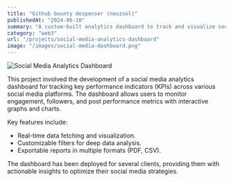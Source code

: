 ```yaml
---
title: "Github bounty despenser (nexzsol)"
publishedAt: "2024-06-10"
summary: "A custom-built analytics dashboard to track and visualize social media performance metrics."
category: "web3"
url: "/projects/social-media-analytics-dashboard"
image: "/images/social-media-dashboard.png"
---
```


![Social Media Analytics Dashboard](../public/images/social-media-dashboard.png)

This project involved the development of a social media analytics dashboard for tracking key performance indicators (KPIs) across various social media platforms. The dashboard allows users to monitor engagement, followers, and post performance metrics with interactive graphs and charts.

Key features include:
- Real-time data fetching and visualization.
- Customizable filters for deep data analysis.
- Exportable reports in multiple formats (PDF, CSV).

The dashboard has been deployed for several clients, providing them with actionable insights to optimize their social media strategies.
